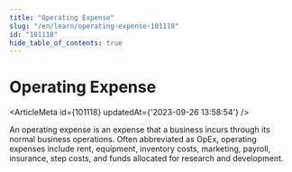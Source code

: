 ```yaml
---
title: "Operating Expense"
slug: "/en/learn/operating-expense-101118"
id: "101118"
hide_table_of_contents: true
---
```



# Operating Expense

<ArticleMeta id={101118} updatedAt={'2023-09-26 13:58:54'} />
<div className='border-solid border-b border-t-0 my-4 border-[var(--ifm-color-gray-300)]' />

An operating expense is an expense that a business incurs through its normal business operations. Often abbreviated as OpEx, operating expenses include rent, equipment, inventory costs, marketing, payroll, insurance, step costs, and funds allocated for research and development.
